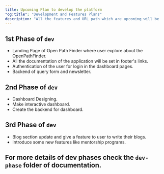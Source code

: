 ```yaml
---
title: Upcoming Plan to develop the platform
"og:title": "Development and Features Plans"
description: "All the features and URL path which are upcoming will be defined here"
---
```


## 1st Phase of `dev`

- Landing Page of Open Path Finder where user explore about the OpenPathFinder.
- All the documentation of the application will be set in footer's links.
- Authentication of the user for login in the dashboard pages.
- Backend of query form and newsletter.


## 2nd Phase of `dev`

- Dashboard Designing.
- Make interactive dashboard.
- Create the backend for dashboard.


## 3rd Phase of `dev`

- Blog section update and give a feature to user to write their blogs.
- Introduce some new features like mentorship programs.


## For more details of dev phases check the `dev-phase` folder of documentation.
